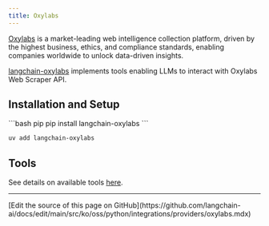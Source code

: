 ```yaml
---
title: Oxylabs
---
```


[Oxylabs](https://oxylabs.io/) is a market-leading web intelligence collection platform, driven by the highest business,
ethics, and compliance standards, enabling companies worldwide to unlock data-driven insights.

[langchain-oxylabs](https://pypi.org/project/langchain-oxylabs/) implements
tools enabling LLMs to interact with Oxylabs Web Scraper API.


## Installation and Setup

<CodeGroup>
```bash pip
pip install langchain-oxylabs
```

```bash uv
uv add langchain-oxylabs
```
</CodeGroup>

## Tools

See details on available tools [here](/oss/python/integrations/tools/oxylabs/).

---

<Callout icon="pen-to-square" iconType="regular">
  [Edit the source of this page on GitHub](https://github.com/langchain-ai/docs/edit/main/src/ko/oss/python/integrations/providers/oxylabs.mdx)
</Callout>

